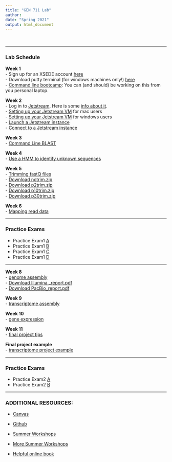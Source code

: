 ```yaml
---
title: "GEN 711 Lab"
author: 
date: "Spring 2021"
output: html_document
---
```


<style type="text/css">

h1.title {
  font-size: 45px;
  color: Black;
  text-align: center;
}
h4.author { /* Header 4 - and the author and data headers use this too  */
    font-size: 18px;
  font-family: "Lucida Console", monospace;
  color: Black;
  text-align: center;
}
h4.date { /* Header 4 - and the author and data headers use this too  */
  font-size: 18px;
  font-family: "Lucida Console", monospace;
  color: Black;
  text-align: center;
</style>
</script>
<div class="row">
<div class="col-xs-12 col-sm-9 text-left">
<br/>

***

### __Lab Schedule__
__Week 1__</br>
- Sign up for an XSEDE account [here](https://www.xsede.org/web/xup/my-xsede?p_p_id=58&p_p_lifecycle=0&p_p_state=maximized&p_p_mode=view&_58_struts_action=%2Flogin%2Fcreate_account)</br>
- Download putty terminal (for windows machines only!) [here](https://www.chiark.greenend.org.uk/~sgtatham/putty/latest.html)</br>
- [Command line bootcamp](http://rik.smith-unna.com/command_line_bootcamp/): You can (and should) be working on this from you personal laptop.</br>

__Week 2__</br>
- Log in to [Jetstream](https://use.jetstream-cloud.org/). Here is some [info about it](https://iujetstream.atlassian.net/wiki/spaces/JWT/pages/17465367/System+Overview).</br>
- [Setting up your Jetstream VM](usingssh.html) for mac users</br>
- [Setting up your Jetstream VM](usingssh_windows.html) for windows users</br>
- [Launch a Jetstream instance](jetstream.html)</br>
- [Connect to a Jetstream instance](connect.html)</br>

__Week 3__</br>
- [Command Line BLAST](lab1_blast.html)</br>

__Week 4__</br>
- [Use a HMM to identify unknown sequences](hmmer.html)</br>

__Week 5__ </br>
- [Trimming fastQ files](trimming.html)</br>
- [Download notrim.zip](lab5_figs/notrim.zip)</br>
- [Download p2trim.zip](lab5_figs/p2trim.zip)</br>
- [Download p10trim.zip](lab5_figs/p10trim.zip)</br>
- [Download p30trim.zip](lab5_figs/p30trim.zip)</br>

__Week 6__ </br>
- [Mapping read data](mapping.html)</br>

***
### __Practice Exams__</br>
- Practice Exam1 [A](lab_exam1.html)
- Practice Exam1 [B](lab_exam1a.html)
- Practice Exam1 [C](lab_exam1b.html)
- Practice Exam1 [D](lab_exam1c.html)

***

__Week 8__</br>
- [genome assembly](bacterial_assembly.html)</br>
- [Download Illumina _report.pdf](Illumina _report.pdf)</br>
- [Download PacBio_report.pdf](PacBio_report.pdf)</br>

__Week 9__</br>
- [transcriptome assembly](transcriptome.html)</br>

__Week 10__</br>
- [gene expression](expression.html)</br>

__Week 11__</br>
- [final project tips](final_project.html)</br>

__Final project example__</br>
- [transcriptome project example](transcriptome_project.html)</br>

***
### __Practice Exams__</br>
- Practice Exam2 [A](lab_exam2.html)
- Practice Exam2 [B](lab_exam2a.html)

***

### __ADDITIONAL RESOURCES:__

- [Canvas](https://mycourses.unh.edu)

- [Github](https://github.com/macmanes/GEN711_S21)

- [Summer Workshops](http://angus.readthedocs.org/en/2014)

- [More Summer Workshops](http://angus.readthedocs.org/en/2015)

- [Helpful online book](https://open.oregonstate.education/computationalbiology/)

